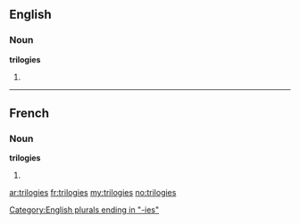 ==English==

===Noun===
'''trilogies'''

# {{plural of|trilogy}}

[[Category:English plurals ending in "-ies"]]

----

==French==

===Noun===
'''trilogies''' {{f}}

# {{plural of|trilogie|lang=fr}}

[[ar:trilogies]]
[[fr:trilogies]]
[[my:trilogies]]
[[no:trilogies]]
